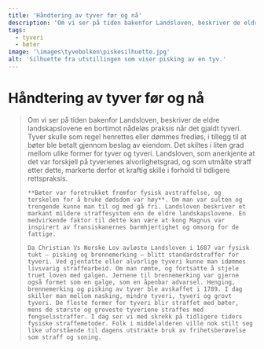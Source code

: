 ```yaml
---
title: 'Håndtering av tyver før og nå'
description: 'Om vi ser på tiden bakenfor Landsloven, beskriver de eldre landskapslovene en bortimot nådeløs praksis når det gjaldt tyveri.'
tags:
  - tyveri
  - bøter
image: '\images\tyvebolken\piskesilhuette.jpg'
alt: 'Silhuette fra utstillingen som viser pisking av en tyv.'
---
```



 
# Håndtering av tyver før og nå

<Spacer height={10} />

<Blockquote 
    quote = '«Det er forståelig at noen som ikke kan få seg arbeid til livsopphold, stjeler mat, og på den måten berger livet sitt fra sult, da skal han ikke straffes for det tjuveriet.»'
    footer = 'Tyvebolken, kapittel 1'
    />


<Spacer height={20} />

<Container stil="initial">
    Om vi ser på tiden bakenfor Landsloven, beskriver de eldre landskapslovene en bortimot nådeløs praksis når det gjaldt tyveri. 
    Tyver skulle som regel henrettes eller dømmes fredløs, i tillegg til at bøter ble betalt gjennom beslag av eiendom. Det skiltes i liten grad mellom ulike former for tyver og tyveri. Landsloven, som anerkjente at det var forskjell på tyverienes alvorlighetsgrad, og som utmålte straff etter dette, markerte derfor et kraftig skille i forhold til tidligere rettspraksis. 
    
    **Bøter var foretrukket fremfor fysisk avstraffelse, og terskelen for å bruke dødsdom var høy**. Om man var sulten og trengende kunne man til og med gå fri. Landsloven beskriver et markant mildere straffesystem enn de eldre landskapslovene. En medvirkende faktor til dette kan være at kong Magnus var inspirert av fransiskanernes barmhjertighet og omsorg for de fattige. 
    
    Da Christian Vs Norske Lov avløste Landsloven i 1687 var fysisk tukt – pisking og brennemerking – blitt standardstraffer for tyveri. Ved gjentatte eller alvorlige tyveri kunne man idømmes livsvarig straffearbeid. Om man rømte, og fortsatte å stjele truet loven med galgen. Jernene til brennemerking var gjerne også formet som en galge, som en åpenbar advarsel. Henging, brennemerking og pisking av tyver ble avskaffet i 1789. I dag skiller man mellom nasking, mindre tyveri, tyveri og grovt tyveri. De fleste former for tyveri blir straffet med bøter, mens de største og groveste tyveriene straffes med fengselsstraffer. I dag ser vi med skrekk på tidligere tiders fysiske straffemetoder. Folk i middelalderen ville nok stilt seg like uforstående til dagens utstrakte bruk av frihetsberøvelse som straff og soning. 
    
    
</Container>

<Spacer height={50} />

<Figure
    image="/images/tyvebolken/Bf_X_13565_01.jpg"
    title="1.	Svepe eller oksepeis fra Valdres. Skaftet er laget av en tvunnet oksepenis med jernbeslag."
    alt= "En oksepeis med jernbeslag."
    href="https://digitaltmuseum.no/0210112469500/nyere-kulturhistorie"
>
</Figure>

<Spacer height={50} />